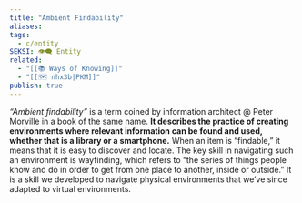 ```yaml
---
title: "Ambient Findability"
aliases: 
tags:
  - c/entity
SEKSI: 👁️‍🗨️ Entity
related:
  - "[[📚 Ways of Knowing]]"
  - "[[🗺️ nhx3b|PKM]]"
publish: true
---
```



 _“Ambient findability”_ is a term coined by information architect <Link href="/c/-peter-morville" className="text-[var(--color-primary)] hover:underline hover:text-[var(--color-secondary)] transition-colors font-medium">@ Peter Morville</Link> in a book of the same name. **It describes the practice of creating environments where relevant information can be found and used, whether that is a library or a smartphone.** When an item is “findable,” it means that it is easy to discover and locate. The key skill in navigating such an environment is wayfinding, which refers to “the series of things people know and do in order to get from one place to another, inside or outside.” It is a skill we developed to navigate physical environments that we’ve since adapted to virtual environments.

